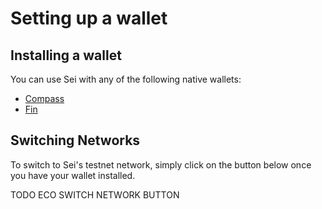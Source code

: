 # Setting up a wallet

## Installing a wallet

You can use Sei with any of the following native wallets:

- [Compass](https://compasswallet.io/)
- [Fin](https://finwallet.com/)

## Switching Networks

To switch to Sei's testnet network, simply click on the button below once you have your wallet installed.

TODO ECO SWITCH NETWORK BUTTON
